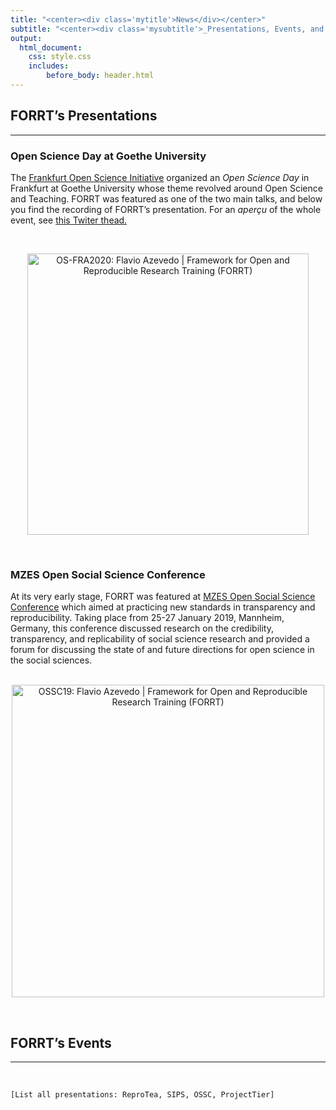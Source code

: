 ```yaml
---
title: "<center><div class='mytitle'>News</div></center>"
subtitle: "<center><div class='mysubtitle'>_Presentations, Events, and Calendar_</div></center>"
output: 
  html_document:
    css: style.css
    includes: 
        before_body: header.html
---
```



<div class="mycontent">


## FORRT's Presentations
***

### Open Science Day at Goethe University

The <a href="https://open-science-frankfurt.github.io/tag/news.html" target="_blank">Frankfurt Open Science Initiative</a> organized an _Open Science Day_ in Frankfurt at Goethe University whose theme revolved around Open Science and Teaching. FORRT was featured as one of the two main talks, and below you find the recording of FORRT's presentation. For an _aperçu_ of the whole event, see [this Twiter thead.](https://twitter.com/OpenScienceFFM/status/1222523707870056450){target="_blank"}


<br>

<center>
[![OS-FRA2020: Flavio Azevedo | Framework for Open and Reproducible Research Training (FORRT)](assets/img/SS_FORRT_OSSC19.PNG){width=450px}](http://www.youtube.com/watch?v=gM2s8GZULfI&t "FORRT at Open Science Day at Goethe University"){target="_blank"}
</center>

<br>

### MZES Open Social Science Conference

At its very early stage, FORRT was featured at <a href="https://www.mzes.uni-mannheim.de/openscience/index.php/schedule/" target="_blank">MZES Open Social Science Conference</a> which aimed at practicing new standards in transparency and reproducibility. Taking place from 25-27 January 2019, Mannheim, Germany, this conference discussed research on the credibility, transparency, and replicability of social science research and provided a forum for discussing the state of and future directions for open science in the social sciences.


<br>
<center>
[![OSSC19: Flavio Azevedo | Framework for Open and Reproducible Research Training (FORRT)](assets/img/SS_OS_Day_Goethe.PNG){width=500px}](https://video01.uni-frankfurt.de/Mediasite/Play/8fae430a4ee24d62a7f61985f74f27121d "FORRT at MZES Open Social Science Conference 2019"){target="_blank"}
</center>

<br>

## FORRT's Events
***

<br>

```redcars
[List all presentations: ReproTea, SIPS, OSSC, ProjectTier]
```


</div>


